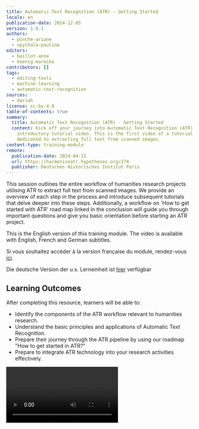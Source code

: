 ```yaml
---
title: Automatic Text Recognition (ATR) - Getting Started
locale: en
publication-date: 2024-12-05
version: 1.0.1
authors:
  - pinche-ariane
  - spychala-pauline
editors:
  - baillot-anne
  - koenig-mareike
contributors: []
tags:
  - editing-tools
  - machine-learning
  - automatic-text-recognition
sources:
  - dariah
license: cc-by-4.0
table-of-contents: true
summary:
  title: Automatic Text Recognition (ATR) - Getting Started
  content: Kick off your journey into Automatic Text Recognition (ATR) with our
    introductory tutorial video. This is the first video of a tutorial series
    dedicated to extracting full text from scanned images.
content-type: training-module
remote:
  publication-date: 2024-04-15
  url: https://harmoniseatr.hypotheses.org/274
  publisher: Deutsches Historisches Institut Paris
---
```

This session outlines the entire workflow of humanities research projects utilising ATR to extract full text from scanned images. We provide an overview of each step in the process and introduce subsequent tutorials that delve deeper into these steps. Additionally, a workflow on 'How to get started with ATR' road map linked in the conclusion will guide you through important questions and give you basic orientation before starting an ATR project.

This is the English version of this training module. The video is available with English, French and German subtitles.

Si vous souhaitez accéder à la version française du module, rendez-vous [ici](https://harmoniseatr.hypotheses.org/686).

Die deutsche Version der u.s. Lerneinheit ist [hier](https://harmoniseatr.hypotheses.org/1283) verfügbar

## Learning Outcomes

After completing this resource, learners will be able to:

* Identify the components of the ATR workflow relevant to humanities research.
* Understand the basic principles and applications of Automatic Text Recognition.
* Prepare their journey through the ATR pipeline by using our roadmap "How to get started in ATR?"
* Prepare to integrate ATR technology into your research activities effectively.

<Video provider="youtube" id="Arxi4iHFQlM" />

## How to prepare my corpus?

The first step is to get images of the text you want to transcribe.

The second step is to optimise images. To find out more about the required image quality and preparation prior to uploading, please refer to the training module: "Image optimisation".

Once your images are optimised, you upload them onto a transcription platform. In this training module series, we use the French platform, [eScriptorium](https://escriptorium.inria.fr/). However, the process is the same when using other platforms such as [Transkribus](https://www.transkribus.org/) or [OCR-D](https://ocr-d.de/en/). Moreover, there is no difference between transcribing images of handwritten manuscripts and printed text.

<Embed src="/assets/content/assets/en/resources/external/automatic-text-recognition-atr-video-1-getting-started/escriptorium-png">
  Example of uploading an image to eScriptorium
</Embed>

## Layout analysis

The third step is the layout analysis. The software recognises zones of text on a page. In other words, it distinguishes between areas with text and areas with other non-textual content or no content at all. Segmentation is the process by which a digital image is divided into several zones corresponding to the layout of the document. Segmentation itself can be broken down into two different steps: recognition of text zones, and recognition of the lines of text within the zones.

The layout analysis step is essential for defining the layout of the text and locating the titles, subtitles, margins or annotations that accompany the main body of text. To go further refer to the training module: "Layout analysis".

<Embed src="/assets/content/assets/en/resources/external/automatic-text-recognition-atr-video-1-getting-started/zone-gallicorpora-htr-15-bpt6k1057726c-edited-png">
  Segmentation example from the Gallic(orpora) project with three different zones
</Embed>

## Text recognition and model training

Once the areas and lines of text have been recognised, the next step is to predict the content of the text. It is important to understand that the machine does not actually read the text like the human eye does. It actually predicts the probability of a combination of letters or a specific word appearing. The time taken by this prediction process depends on several factors, such as the number of images or the performance of your computer.

<Embed src="/assets/content/assets/en/resources/external/automatic-text-recognition-atr-video-1-getting-started/atrprediction-png">
  Example of Text Recognition
</Embed>

Model training is at the core of the ATR process. A model is a file that is created, improved and trained based on preexisting training data. This training data is also known as ground truth data. It consists of several pages of transcriptions aligned line by line with the images. These transcriptions are made and checked manually by a person. This correct transcription is considered as "the truth", and the artificial intelligence uses it to learn to distinguish the correct sign.

<Embed src="/assets/content/assets/en/resources/external/automatic-text-recognition-atr-video-1-getting-started/htrtraining-png">
  ATR Training Cycle
</Embed>

To train a model, there are two options: either create a new model from scratch or enhance an existing model by fine-tuning it for your own sources, essentially turning it into a fine-tuned model.

1. Building a model from scratch demands a substantial volume of training data, which can amount to over a hundred pages of manually- transcribed text– especially when your corpus is very heterogeneous. It involves a significant investment in terms of time, computing resources and technical expertise, as you will be responsible for all aspects of the training.
2. Fine-tuning a model involves incorporating your own data into a generic ATR model, customizing this generic model to suit your specific corpus. There are several reliable sites and repositories where you can find pretrained models as [HTR-United](https://htr-united.github.io/) and [Zenodo](https://zenodo.org/communities/ocr_models/records?q=\&l=list\&p=1\&s=10\&sort=newest).

## Quality assurance and metrics

Once the model has produced the transcription, you will have to check its performance. This is the fifth step: quality assurance and metrics. In the ATR transcription, several types of errors can occur, such as the addition of a sign that does not exist in the original text, the deletion of a sign, the replacement of one sign by another, etc.

<Embed src="/assets/content/assets/en/resources/external/automatic-text-recognition-atr-video-1-getting-started/atrerrortypes-png">
  Types of Transcription Errors
</Embed>

The performance of a model in predicting a text is evaluated types of score. The most common are accuracy and character or word error rate. The character error rate (CER) compares the total number of characters of the test set, including spaces, to the addition of the number of insertions, substitutions and deletions of characters that are required to obtain the ground truth result. Each minor transcription error is an error. This means that every missing comma, the identification of a "u" instead of a "v", an additional space or even an uppercase letter instead of a lowercase letter are included in the CER as errors.

The accuracy rate is a good indicator of the performance of the model used, but the score to be achieved depends on the desired goal.

<Embed src="/assets/content/assets/en/resources/external/automatic-text-recognition-atr-video-1-getting-started/accuracylevel-png">
  Use according to accuracy rate in per cent
</Embed>

For a scholarly edition, an accuracy rate of over 95% is required. For the provision of raw text, an accuracy rate of over 90% is sufficient, while statistical analyses can be carried out using a model offering 85% accuracy.

It is important to note that these scores do not have the same significance depending on the diversity of the training corpus. The greater the diversity in the model's training corpus, the more data it requires to achieve higher accuracy. However, with a diverse training corpus, the model is more likely to successfully adapt to an unknown document, even if its accuracy score may be lower than that of a model trained on a single manuscript, for example.

## Endformat and reusability

Once the transcription has been predicted by the machine and corrected by a human, the final stage is to export the result from the transcription platform. There are several possible formats for this, such as raw text or XML formats. The choice depends on the goal: what do you need the transcription for? Our video dedicated to these topics and the road map can help you choose the most suitable format.

## Conclusion: Start with a strategy… and a road map

Automatic text recognition offers a wide range of possibilities. However, you need to develop a real strategy beforehand to determine whether this technique is suited for your needs. We designed a road map to help you identify and answer key questions about your research design, your available financial and technical means, as well as your infrastructure. It will also guide you in selecting a suitable existing model. This guide will help you adopt good scientific practices in data sharing, in line with the FAIR principles.

Interesting in learning more?  Why not continue with the [ATR roadmap workflow on the SSH-Open Marketplace](https://marketplace.sshopencloud.eu/workflow/o8ilLU)?
